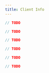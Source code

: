 ```yaml
---
title: Client Info
---
```






<!-- embedme info-version.beacon.ts -->

```ts live
// TODO
```

<!-- embedme info-version.taquito.ts -->

```ts live
// TODO
```





<!-- embedme info-client.beacon.ts -->

```ts live
// TODO
```

<!-- embedme info-client.taquito.ts -->

```ts live
// TODO
```





<!-- embedme info-connection.beacon.ts -->

```ts live
// TODO
```

<!-- embedme info-connection.taquito.ts -->

```ts live
// TODO
```


